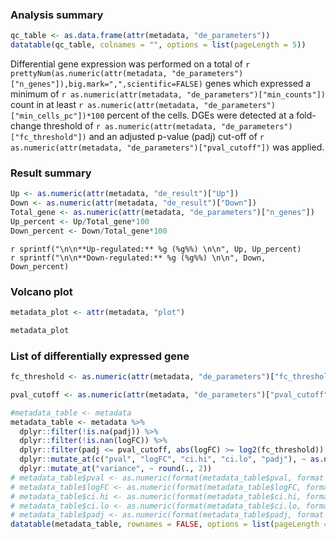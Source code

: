### Analysis summary

```r
qc_table <- as.data.frame(attr(metadata, "de_parameters"))
datatable(qc_table, colnames = "", options = list(pageLength = 5))
```

Differential gene expression was performed on a total of `r prettyNum(as.numeric(attr(metadata, "de_parameters")["n_genes"]),big.mark=",",scientific=FALSE)` genes which expressed a minimum of `r as.numeric(attr(metadata, "de_parameters")["min_counts"])` count in at least `r as.numeric(attr(metadata, "de_parameters")["min_cells_pc"])*100` percent of the cells. DGEs were detected at a fold-change threshold of `r as.numeric(attr(metadata, "de_parameters")["fc_threshold"])` and an adjusted p-value (padj) cut-off of `r as.numeric(attr(metadata, "de_parameters")["pval_cutoff"])` was applied. 

### Result summary

```r
Up <- as.numeric(attr(metadata, "de_result")["Up"])
Down <- as.numeric(attr(metadata, "de_result")["Down"])
Total_gene <- as.numeric(attr(metadata, "de_parameters")["n_genes"])
Up_percent <- Up/Total_gene*100
Down_percent <- Down/Total_gene*100
```


`r sprintf("\n\n**Up-regulated:** %g (%g%%) \n\n", Up, Up_percent)`  
`r sprintf("\n\n**Down-regulated:** %g (%g%%) \n\n", Down, Down_percent)` 

### Volcano plot

```r
metadata_plot <- attr(metadata, "plot")
```

<div class = "zoomfig">
```r
metadata_plot
```
</div>


### List of differentially expressed gene

```r
fc_threshold <- as.numeric(attr(metadata, "de_parameters")["fc_threshold"]) 

pval_cutoff <- as.numeric(attr(metadata, "de_parameters")["pval_cutoff"])

#metadata_table <- metadata
metadata_table <- metadata %>%
  dplyr::filter(!is.na(padj)) %>%
  dplyr::filter(!is.nan(logFC)) %>%
  dplyr::filter(padj <= pval_cutoff, abs(logFC) >= log2(fc_threshold)) %>%
  dplyr::mutate_at(c("pval", "logFC", "ci.hi", "ci.lo", "padj"), ~ as.numeric(format(., format = "e", digits = 2))) %>%
  dplyr::mutate_at("variance", ~ round(., 2))
# metadata_table$pval <- as.numeric(format(metadata_table$pval, format = "e", digits = 2))
# metadata_table$logFC <- as.numeric(format(metadata_table$logFC, format = "e", digits = 2))
# metadata_table$ci.hi <- as.numeric(format(metadata_table$ci.hi, format = "e", digits = 2))
# metadata_table$ci.lo <- as.numeric(format(metadata_table$ci.lo, format = "e", digits = 2))
# metadata_table$padj <- as.numeric(format(metadata_table$padj, format = "e", digits = 2))
datatable(metadata_table, rownames = FALSE, options = list(pageLength = 10, scrollX=T, autoWidth = TRUE), escape = FALSE )
```
